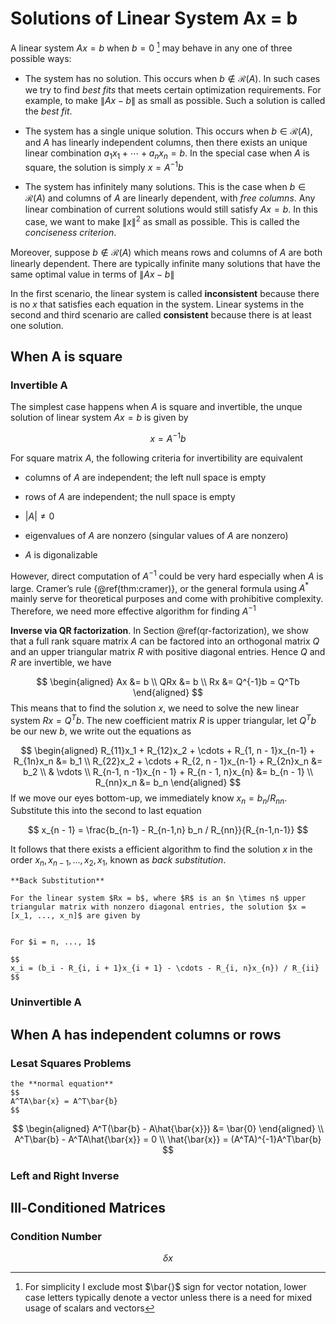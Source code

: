 
# Solutions of Linear System Ax = b {#linear-system}

A linear system $Ax= b$ when $b = 0$ ^[For simplicity I exclude most $\bar{}$ sign for vector notation, lower case letters typically denote a vector unless there is a need for mixed usage of scalars and vectors] may behave in any one of three possible ways:

- The system has no solution. This occurs when $b \not \in \mathcal{R}(A)$. In such cases we try to find *best fits* that meets certain optimization requirements. For example, to make $\|Ax  - b\|$ as small as possible. Such a solution is called the *best fit*. 

- The system has a single unique solution. This occurs when $b \in \mathcal{R}(A)$, and $A$ has linearly independent columns, then there exists an unique linear combination $a_1x_1 + \cdots + a_nx_n = b$. In the special case when $A$ is square, the solution is simply $x = A^{-1}b$ 

- The system has infinitely many solutions. This is the case when $b \in \mathcal{R}(A)$ and columns of $A$ are linearly dependent, with *free columns*. Any linear combination of current solutions would still satisfy $Ax = b$. In this case, we want to make $\| x \|^2$ as small as possible. This is called the *conciseness criterion*.  

Moreover, suppose $b \not \in \mathcal{R}(A)$ which means rows and columns of $A$ are both linearly dependent. There are typically infinite many solutions that have the same optimal value in terms of $\|Ax  -b\|$

In the first scenario, the linear system is called **inconsistent** because there is no $x$ that satisfies each equation in the system. Linear systems in the second and third scenario are called **consistent** because there is at least one solution.  


## When A is square 

### Invertible A

The simplest case happens when $A$ is square and invertible, the unque solution of linear system $Ax = b$ is given by 

$$
x = A^{-1}b
$$

For square matrix $A$, the following criteria for invertibility are equivalent

- columns of $A$ are independent; the left null space is empty

- rows of $A$ are independent; the null space is empty

- $|A| \not = 0$  

- eigenvalues of $A$ are nonzero (singular values of $A$ are nonzero)

- $A$ is digonalizable

However, direct computation of $A^{-1}$ could be very hard especially when $A$ is large. Cramer's rule {\@ref(thm:cramer)}, or the general formula using $A^*$ mainly serve for theoretical purposes and come with prohibitive complexity. Therefore, we need more effective algorithm for finding $A^{-1}$


**Inverse via QR factorization**. In Section \@ref(qr-factorization), we show that a full rank square matrix $A$ can be factored into an orthogonal matrix $Q$ and an upper triangular matrix $R$ with positive diagonal entries. Hence $Q$ and $R$ are invertible, we have 

$$
\begin{aligned}
Ax &= b \\
QRx &= b \\
Rx &= Q^{-1}b = Q^Tb
\end{aligned}
$$
This means that to find the solution $x$, we need to solve the new linear system $Rx = Q^Tb$. The new coefficient matrix $R$ is upper triangular, let $Q^Tb$ be our new $b$, we write out the equations as 

$$
\begin{aligned}
R_{11}x_1 + R_{12}x_2 + \cdots + R_{1, n - 1}x_{n-1} + R_{1n}x_n   &= b_1 \\
R_{22}x_2 + \cdots + R_{2, n - 1}x_{n-1} + R_{2n}x_n   &= b_2 \\
& \vdots \\
R_{n-1, n -1}x_{n - 1} + R_{n - 1, n}x_{n} &= b_{n - 1} \\
R_{nn}x_n &= b_n
\end{aligned}
$$
If we move our eyes bottom-up, we immediately know $x_n = b_n / R_{nn}$. Substitute this into the second to last equation 

$$
x_{n - 1} = \frac{b_{n-1} - R_{n-1,n} b_n / R_{nn}}{R_{n-1,n-1}}
$$


It follows that there exists a efficient algorithm to find the solution $x$ in the order $x_n, x_{n - 1}, ..., x_2, x_1$, known as *back substitution*.  

```block2
**Back Substitution**
  
For the linear system $Rx = b$, where $R$ is an $n \times n$ upper triangular matrix with nonzero diagonal entries, the solution $x = [x_1, ..., x_n]$ are given by 


For $i = n, ..., 1$

$$
x_i = (b_i - R_{i, i + 1}x_{i + 1} - \cdots - R_{i, n}x_{n}) / R_{ii}
$$
```



### Uninvertible A


## When A has independent columns or rows 



### Lesat Squares Problems 

```definition
the **normal equation** 
$$
A^TA\bar{x} = A^T\bar{b}
$$
```

$$
\begin{aligned}
A^T(\bar{b} - A\hat{\bar{x}}) &= \bar{0}
\end{aligned} \\
A^T\bar{b} - A^TA\hat{\bar{x}} = 0 \\
\hat{\bar{x}} = (A^TA)^{-1}A^T\bar{b}
$$


### Left and Right Inverse


## Ill-Conditioned Matrices 

### Condition Number


$$
\delta x
$$